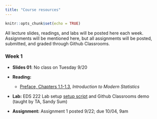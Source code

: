 ```yaml
---
title: "Course resources"
---
```


```r
knitr::opts_chunk$set(echo = TRUE)
```

<!-- <p style="color: #ba5e00"><b>TO UPDATE THIS PAGE:</b> Open and edit the <b>resources.Rmd</b> file, in the project root, to delete this placeholder text and customize with your own!</p> -->

All lecture slides, readings, and labs will be posted here each week. Assignments will be mentioned here, but all assignments will be posted, submitted, and graded through Github Classrooms.

### Week 1

- **Slides 01**: No class on Tuesday 9/20

- **Reading:** 
  + [Preface, Chapters 1.1-1.3](https://openintro-ims.netlify.app/preface.html), _Introduction to Modern Statistics_

- **Lab:** EDS 222 Lab setup [setup script](https://www.dropbox.com/s/2pwolalmlai8n5m/_common.R?dl=0) and Github Classrooms demo (taught by TA, Sandy Sum)
  
- **Assignment:** Assignment 1 posted 9/22; due 10/04, 9am

<!--
### Week 2

- **Slides 01**: Course intro [html](slides/01-intro/01-intro.html) [pdf](slides/01-intro/01-intro.pdf)

- **Reading:** 
  + [Chapter 2](https://openintro-ims.netlify.app/data-design.html), _Introduction to Modern Statistics_
  + Optional reading: Rolf et al. (2021) ["Representation matters"](https://arxiv.org/abs/2103.03399)
  + Optional reading/watching: ["Gender shades"](http://gendershades.org/)
  + Optional watching: Esther Duflo on [Randomized Control Trials](https://www.youtube.com/watch?v=0zvrGiPkVcs)

- **Lab:** No lab this week
  
- **Assignment:** Assignment 1 posted 9/23; due 9/30, 5pm

- **Slides 02**: Summary statistics [html](slides/02-summstats/02-summstats.html) [pdf](slides/02-summstats/02-summstats.pdf)

- **Reading:** 
  + [Chapters 4-6](https://openintro-ims.netlify.app/data-design.html), _Introduction to Modern Statistics_

- **Lab:** [setup script](https://www.dropbox.com/s/2pwolalmlai8n5m/_common.R?dl=0), [markdown](labs/02-week-two/week-2-lab.Rmd), [answers](labs/02-week-two/week-2-lab-answers.Rmd), [answers in html](labs/02-week-two/week-2-lab-answers.html). Note: all files also on Github [here](https://github.com/tcarleton/EDS-222-stats)
  
- **Assignment:** Assignment 2 posted 9/30; due 10/7, 5pm

### Week 3

- **Slides 03**: Ordinary Least Squares [html](slides/03-ols/03-ols.html) [pdf](slides/03-ols/03-ols.pdf)

- **Reading:** 
  + [Chapter 7](https://openintro-ims.netlify.app/data-design.html), _Introduction to Modern Statistics_

- **Lab:** OLS in `R` [markdown](labs/03-week-three/week-3-lab.Rmd), [answers](labs/03-week-three/week-3-lab-answers.Rmd), [answers in html](labs/03-week-three/week-3-lab-answers.html). Note: all files also on Github [here](https://github.com/tcarleton/EDS-222-stats)
  
- **Assignment:** Assignment 3 posted 10/8; due 10/18, 5pm [Note: deadline delayed from original 10/15]


### Week 4

- **Slides 04**: Ordinary Least Squares, continued [html](slides/04-ols-contd/04-ols-contd.html) [pdf](slides/04-ols-contd/04-ols-contd.pdf)

- **Reading:** 
  + [Chapter 8](https://openintro-ims.netlify.app/data-design.html), _Introduction to Modern Statistics_

- **Lab:** OLS in `R`, continued [markdown](labs/04-week-four/week-4-lab.Rmd), [answers](labs/04-week-four/week-4-lab-answers.Rmd), [answers in html](labs/04-week-four/week-4-lab-answers.html).
  
- **Assignment:** Assignment 4 DELAYED until after midterm

### Week 5

- **Slides 05**: Multiple linear regression [html](slides/05-multiplereg/05-multiplereg.html) [pdf](slides/05-multiplereg/05-multiplereg.pdf)

- **Reading:** 
  + [Chapter 8](https://openintro-ims.netlify.app/data-design.html), _Introduction to Modern Statistics_

- **Lab:** Interaction models in `R` [markdown](labs/05-week-five/week-5-lab.Rmd), [answers](labs/05-week-five/week-5-lab-answers.Rmd), [answers in html](labs/05-week-five/week-5-lab-answers.html).
  
- **No assignment** 

### Week 6

- Review \& Midterm Exam

### Week 7

- **Slides 06**: Statistical inference [html](slides/06-inference/06-inference.html) [pdf](slides/06-inference/06-inference.pdf)

- **Reading:** 
  + [Chapters 13, 19.2](https://openintro-ims.netlify.app/data-design.html), _Introduction to Modern Statistics_

- **Lab:** Hypothesis testing in `R` [markdown](labs/07-week-seven/week-7-lab.Rmd), [answers](labs/07-week-seven/week-7-lab-answers.Rmd), [answers in html](labs/07-week-seven/week-7-lab-answers.html).
  
- **Assignment:** Assignment 4 released in Week 8

### Week 8

- **Slides 07**: Time series analysis [html](slides/07-timeseries/07-timeseries.html) [pdf](slides/07-timeseries/07-timeseries.pdf)

- **Reading:** 
  + [Chapters 2, 3](https://otexts.com/fpp3/), _Forecasting: Principles and Practice_

- **Lab:** NO CLASS. 
  
- **Assignment:** Assignment 4: Hypothesis testing and time series analysis (at least 2 weeks to complete)

### Week 9

- **Slides 07**: Time series analysis [html](slides/07-timeseries/07-timeseries.html) [pdf](slides/07-timeseries/07-timeseries.pdf)

- **Slides 08**: Spatial interpolation [html](slides/08-kriging/08-kriging.html) [pdf](slides/08-kriging/08-kriging.pdf)

- **Lab:** Kriging in `R` [**delayed** to Week 10]
  
- **Assignment:** Assignment 4: Hypothesis testing and time series analysis (due 11/24, 5pm)

### Week 10

- **Lab:** Kriging in `R` [data](https://www.dropbox.com/s/ganv3ofxjjobgds/week-eight-data.RDS?dl=0) [markdown](labs/08-week-eight/week-8-lab.Rmd), [answers](labs/08-week-eight/week-8-lab-answers.Rmd), [answers in html](labs/08-week-eight/week-8-lab-answers.html).
  
- **Assignment:** Assignment 4: Hypothesis testing and time series analysis (due 11/24, 5pm)

### Week 11

- **Slides 09**: Applying environmental data science to climate change [pdf](https://www.dropbox.com/s/25aodsxxgugo42g/EDS222_SCC_overview.pdf?dl=0)

- **Optional reading**: Jean Chemnick (2021) [link](https://www.scientificamerican.com/article/cost-of-carbon-pollution-pegged-at-51-a-ton/); Rode et al. (2021) [link](https://idp.nature.com/authorize/casa?redirect_uri=https://www.nature.com/articles/s41586-021-03883-8&casa_token=iyfRYlaeb_MAAAAA:OI0PTWOM1wuotlIDi0DcUDgEvtKLiEHbpJUBBxFaGbIXwyyAM27T7M2OK3IpzssDNcAQCMuhj502e-WRCQ4); Carleton et al. (2021) [link](https://www.nber.org/papers/w27599)

- **Final projects!** Presentations: 12/2 and 12/7; Blogs: 12/2
-->

<!--
-   RStudio's [`distill` website](https://rstudio.github.io/distill/)
-   Inspiration and examples from the [distillery](https://distillery.rbind.io/showcase.html)
-->
